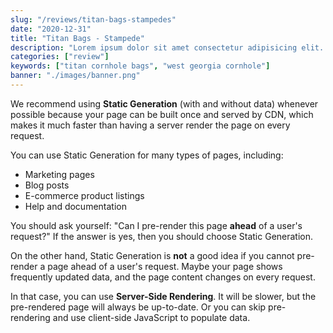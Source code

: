```yaml
---
slug: "/reviews/titan-bags-stampedes"
date: "2020-12-31"
title: "Titan Bags - Stampede"
description: "Lorem ipsum dolor sit amet consectetur adipisicing elit. Architecto accusantium praesentium eius, ut atque fuga culpa, similique sequi cum eos quis dolorum."
categories: ["review"]
keywords: ["titan cornhole bags", "west georgia cornhole"]
banner: "./images/banner.png"
---
```


We recommend using **Static Generation** (with and without data) whenever possible because your page can be built once and served by CDN, which makes it much faster than having a server render the page on every request.

You can use Static Generation for many types of pages, including:

- Marketing pages
- Blog posts
- E-commerce product listings
- Help and documentation

You should ask yourself: "Can I pre-render this page **ahead** of a user's request?" If the answer is yes, then you should choose Static Generation.

On the other hand, Static Generation is **not** a good idea if you cannot pre-render a page ahead of a user's request. Maybe your page shows frequently updated data, and the page content changes on every request.

In that case, you can use **Server-Side Rendering**. It will be slower, but the pre-rendered page will always be up-to-date. Or you can skip pre-rendering and use client-side JavaScript to populate data.
